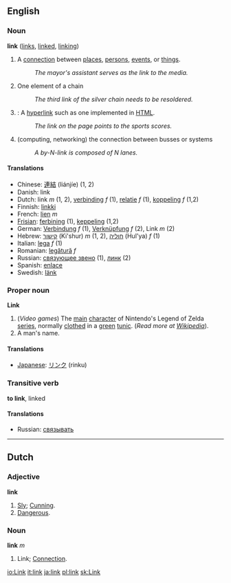 ==English==

===Noun===
'''link'''  ([[links]], [[linked]], [[linking]])
# A [[connection]] between [[place]]s, [[person]]s, [[event]]s, or [[thing]]s.
#: ''The mayor's assistant serves as the link to the media.''
# One element of a chain
#: ''The third link of the silver chain needs to be resoldered.'' 
#{{cattag|Computing}}: A [[hyperlink]] such as one implemented in [[HTML]].
#: ''The link on the page points to the sports scores.''
# (computing, networking) the connection between busses or systems
#: ''A by-N-link is composed of N lanes.''

====Translations====
*Chinese: [[連結]] (liánjíe) (1, 2)
*Danish: link
*Dutch: link ''m'' (1, 2), [[verbinding]] ''f'' (1), [[relatie]] ''f'' (1), [[koppeling]] ''f'' (1,2)
*Finnish: [[linkki]]
*French: [[lien]] ''m''
*[[Frisian]]: [[ferbining]] (1), [[keppeling]] (1,2)
*German: [[Verbindung]] ''f'' (1), [[Verknüpfung]] ''f'' (2), Link ''m'' (2)
*Hebrew: [[קישור]] (Ki'shur) ''m'' (1, 2), [[חוליה]] (Hul'ya) ''f'' (1)
*Italian: [[lega]] ''f'' (1)
*Romanian: [[legătură]] ''f''
*Russian: [[связующее звено]] (1), [[линк]] (2)
*Spanish: [[enlace]]
*Swedish: [[länk]]

===Proper noun===
'''Link'''
# (''Video games'') The [[main]] [[character]] of Nintendo's Legend of Zelda [[series]], normally [[cloth]]ed in a [[green]] [[tunic]]. (''Read more at [[w:Link_%28Legend_of_Zelda%29|Wikipedia]]'').
# A man's name.

====Translations====
*[[Japanese]]: [[リンク]] (rinku)

===Transitive verb===
'''to link''', linked
====Translations====
*Russian: [[связывать]]

----

==Dutch==

===Adjective===
'''link'''
# [[Sly]]; [[Cunning]].
# [[Dangerous]].

===Noun===
'''link''' ''m''
# Link; [[Connection]].

[[io:Link]]
[[it:link]]
[[ja:link]]
[[pl:link]]
[[sk:Link]]